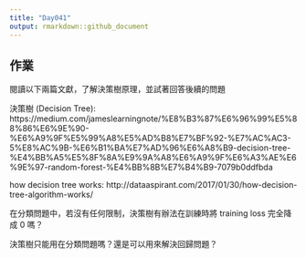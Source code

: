 ```yaml
---
title: "Day041"
output: rmarkdown::github_document
---
```


## 作業
閱讀以下兩篇文獻，了解決策樹原理，並試著回答後續的問題  
  
決策樹 (Decision Tree): https://medium.com/jameslearningnote/%E8%B3%87%E6%96%99%E5%88%86%E6%9E%90-%E6%A9%9F%E5%99%A8%E5%AD%B8%E7%BF%92-%E7%AC%AC3-5%E8%AC%9B-%E6%B1%BA%E7%AD%96%E6%A8%B9-decision-tree-%E4%BB%A5%E5%8F%8A%E9%9A%A8%E6%A9%9F%E6%A3%AE%E6%9E%97-random-forest-%E4%BB%8B%E7%B4%B9-7079b0ddfbda
  
how decision tree works: http://dataaspirant.com/2017/01/30/how-decision-tree-algorithm-works/  
  
在分類問題中，若沒有任何限制，決策樹有辦法在訓練時將 training loss 完全降成 0 嗎？  
  
決策樹只能用在分類問題嗎？還是可以用來解決回歸問題？  